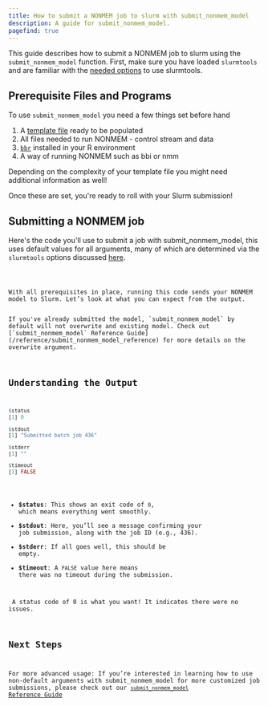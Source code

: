 ```yaml
---
title: How to submit a NONMEM job to slurm with submit_nonmem_model
description: A guide for submit_nonmem_model.
pagefind: true
---
```


This guide describes how to submit a NONMEM job to slurm using the `submit_nonmem_model` function. First, make sure you have loaded `slurmtools` and are familiar with the [needed options](/guides/1_getting_started) to use slurmtools.

## Prerequisite Files and Programs

To use `submit_nonmem_model` you need a few things set before hand
<Steps>
1. A [template file](/guides/simple_template_file) ready to be populated
2. All files needed to run NONMEM - control stream and data
3. [`bbr`](https://github.com/metrumresearchgroup/bbr) installed in your R environment
4. A way of running NONMEM such as bbi or nmm
</Steps>
<Aside type="note">Depending on the complexity of your template file you might need additional information as well!</Aside> 

Once these are set, you're ready to roll with your Slurm submission! 

## Submitting a NONMEM job
Here's the code you'll use to submit a job with submit_nonmem_model, this uses default values for all arguments, many of which are determined via the `slurmtools` options discussed [here](/guides/1_getting_started).


<Code title="submit_job.R" lang="r" code = {submit_code} />

With all prerequisites in place, running this code sends your NONMEM model to Slurm. Let’s look at what you can expect from the output.

<Aside type="note">If you've already submitted the model, `submit_nonmem_model` by default will not overwrite and existing model. Check out [`submit_nonmem_model` Reference Guide](/reference/submit_nonmem_model_reference) for more details on the overwrite argument.</Aside>

## Understanding the Output
```r
$status
[1] 0

$stdout
[1] "Submitted batch job 436"

$stderr
[1] ""

$timeout
[1] FALSE
```

- **$status**: This shows an exit code of `0`, which means everything went smoothly.
- **$stdout**: Here, you’ll see a message confirming your job submission, along with the job ID (e.g., 436).
- **$stderr**: If all goes well, this should be empty.
- **$timeout**: A `FALSE` value here means there was no timeout during the submission.

<Aside type="tip"path> A status code of 0 is what you want! It indicates there were no issues. </Aside>

## Next Steps
For more advanced usage: If you’re interested in learning how to use non-default arguments with submit_nonmem_model for more customized job submissions, please check out our [`submit_nonmem_model` Reference Guide](/reference/submit_nonmem_model_reference)
